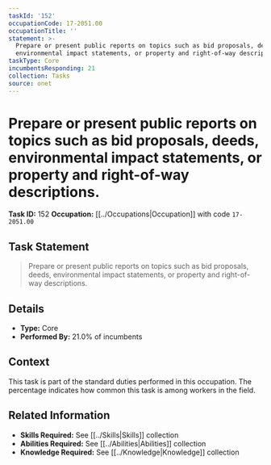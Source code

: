 ```yaml
---
taskId: '152'
occupationCode: 17-2051.00
occupationTitle: ''
statement: >-
  Prepare or present public reports on topics such as bid proposals, deeds,
  environmental impact statements, or property and right-of-way descriptions.
taskType: Core
incumbentsResponding: 21
collection: Tasks
source: onet
---
```

# Prepare or present public reports on topics such as bid proposals, deeds, environmental impact statements, or property and right-of-way descriptions.

**Task ID:** 152
**Occupation:** [[../Occupations|Occupation]] with code `17-2051.00`

## Task Statement

> Prepare or present public reports on topics such as bid proposals, deeds, environmental impact statements, or property and right-of-way descriptions.

## Details

- **Type:** Core
- **Performed By:** 21.0% of incumbents

## Context

This task is part of the standard duties performed in this occupation. The percentage indicates how common this task is among workers in the field.

## Related Information

- **Skills Required:** See [[../Skills|Skills]] collection
- **Abilities Required:** See [[../Abilities|Abilities]] collection
- **Knowledge Required:** See [[../Knowledge|Knowledge]] collection
